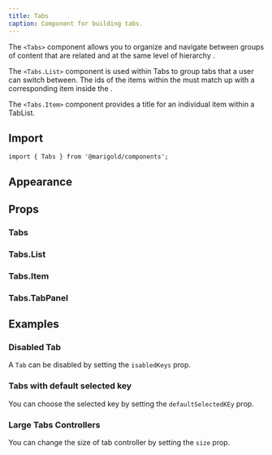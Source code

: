```yaml
---
title: Tabs
caption: Component for building tabs.
---
```


The `<Tabs>` component allows you to organize and navigate between groups of content that are related and at the same level of hierarchy .

The `<Tabs.List>` component is used within Tabs to group tabs that a user can switch between. The ids of the items within the must match up with a corresponding item inside the .

The `<Tabs.Item>` component provides a title for an individual item within a TabList.

## Import

```tsx
import { Tabs } from '@marigold/components';
```

## Appearance

<AppearanceTable component={title} />

## Props

### Tabs

<PropsTable component={title} />

### Tabs.List

<PropsTable component="TabList" />

### Tabs.Item

<PropsTable component="Tab" />

### Tabs.TabPanel

<PropsTable component="TabPanel" />

## Examples

### Disabled Tab

A `Tab` can be disabled by setting the `isabledKeys` prop.

<ComponentDemo file="./tabs-disabled.demo.tsx" />

### Tabs with default selected key

You can choose the selected key by setting the `defaultSelectedKEy` prop.

<ComponentDemo file="./tabs-selectedKey.demo.tsx" />

### Large Tabs Controllers

You can change the size of tab controller by setting the `size` prop.

<ComponentDemo file="./tabs-large.demo.tsx" />
